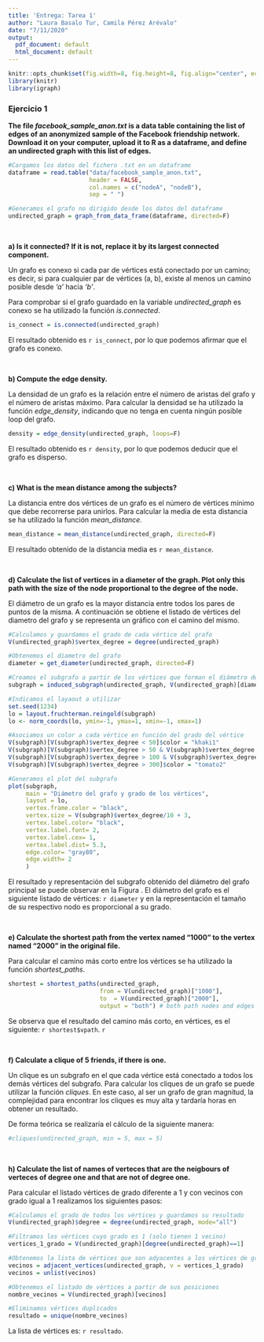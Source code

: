 ```yaml
---
title: 'Entrega: Tarea 1'
author: "Laura Basalo Tur, Camila Pérez Arévalo"
date: "7/11/2020"
output:
  pdf_document: default
  html_document: default
---
```


  
```r
knitr::opts_chunk$set(fig.width=8, fig.height=8, fig.align="center", echo=TRUE, warning=FALSE, message=FALSE)
library(knitr)
library(igraph)
```


### Ejercicio 1

**The file *facebook_sample_anon.txt* is a data table containing the list of edges of an anonymized sample of the Facebook friendship network. Download it on your computer,  upload it to R as a dataframe, and define an undirected graph with this list of edges.**


```r
#Cargamos los datos del fichero .txt en un dataframe
dataframe = read.table("data/facebook_sample_anon.txt",
                       header = FALSE, 
                       col.names = c("nodeA", "nodeB"),
                       sep = " ")

#Generamos el grafo no dirigido desde los datos del dataframe
undirected_graph = graph_from_data_frame(dataframe, directed=F)

```


&nbsp;


**a) Is it connected? If it is not, replace it by its largest connected component.**

Un grafo es conexo si cada par de vértices está conectado por un camino; es decir, si para cualquier par de vértices (a, b), existe al menos un camino posible desde *'a'* hacia *'b'*.


Para comprobar si el grafo guardado en la variable *undirected_graph* es conexo se ha utilizado la función *is.connected*.  

```r
is_connect = is.connected(undirected_graph)
```

El resultado obtenido es `r is_connect`, por lo que podemos afirmar que el grafo es conexo.


&nbsp;



**b) Compute the edge density.**

La densidad de un grafo es la relación entre el número de aristas del grafo y el número de aristas máximo. Para calcular la densidad se ha utilizado la función *edge_density*, indicando que no tenga en cuenta ningún posible loop del grafo.

```r
density = edge_density(undirected_graph, loops=F)
```
El resultado obtenido es `r density`, por lo que podemos deducir que el grafo es disperso.


&nbsp;



**c) What is the mean distance among the subjects?**

La distancia entre dos vértices de un grafo es el número de vértices mínimo que debe recorrerse para unirlos. Para calcular la media de esta distancia se ha utilizado la función *mean_distance*.

```r
mean_distance = mean_distance(undirected_graph, directed=F)
```
El resultado obtenido de la distancia media es `r mean_distance`.


&nbsp;


**d) Calculate the list of vertices in a diameter of the graph. Plot only this path with the size of the node proportional to the degree of the node.**

El diámetro de un grafo es la mayor distancia entre todos los pares de puntos de la misma. A continuación se obtiene el listado de vértices del diametro del grafo y se representa un gráfico con el camino del mismo.

```r

#Calculamos y guardamos el grado de cada vértice del grafo
V(undirected_graph)$vertex_degree = degree(undirected_graph)

#Obtenemos el diametro del grafo
diameter = get_diameter(undirected_graph, directed=F)

#Creamos el subgrafo a partir de los vértices que forman el diámetro del grafo original
subgraph = induced_subgraph(undirected_graph, V(undirected_graph)[diameter])

#Indicamos el layaout a utilizar
set.seed(1234)
lo = layout.fruchterman.reingold(subgraph)
lo <- norm_coords(lo, ymin=-1, ymax=1, xmin=-1, xmax=1)

#Asociamos un color a cada vértice en función del grado del vértice 
V(subgraph)[V(subgraph)$vertex_degree < 50]$color = "khaki1"
V(subgraph)[V(subgraph)$vertex_degree > 50 & V(subgraph)$vertex_degree < 100]$color = "goldenrod1"
V(subgraph)[V(subgraph)$vertex_degree > 100 & V(subgraph)$vertex_degree < 300]$color = "lightcoral"
V(subgraph)[V(subgraph)$vertex_degree > 300]$color = "tomato2"

#Generamos el plot del subgrafo
plot(subgraph, 
     main = "Diámetro del grafo y grado de los vértices",
     layout = lo,
     vertex.frame.color = "black",
     vertex.size = V(subgraph)$vertex_degree/10 + 3, 
     vertex.label.color= "black",
     vertex.label.font= 2,
     vertex.label.cex= 1,
     vertex.label.dist= 5.3,
     edge.color= "gray80",
     edge.width= 2
     )
```
El resultado y representación del subgrafo obtenido del diámetro del grafo principal se puede observar en la Figura \ref{fig:apartadoD}. El diámetro del grafo es el siguiente listado de vértices: `r diameter` y en la representación el tamaño de su respectivo nodo es proporcional a su grado.


&nbsp;


**e) Calculate the shortest path from the vertex named "1000" to the vertex named "2000" in the original file.**

Para calcular el camino más corto entre los vértices se ha utilizado la función *shortest_paths*.

```r
shortest = shortest_paths(undirected_graph, 
                          from = V(undirected_graph)["1000"], 
                          to  = V(undirected_graph)["2000"],
                          output = "both") # both path nodes and edges
```
Se observa que el resultado del camino más corto, en vértices, es el siguiente: `r shortest$vpath`.
`r `


&nbsp;


**f) Calculate a clique of  5 friends, if there is one.**

Un clique es un subgrafo en el que cada vértice está conectado a todos los demás vértices del subgrafo. Para calcular los cliques de un grafo se puede utilizar la función *cliques*. En este caso, al ser un grafo de gran magnitud, la complejidad para encontrar los cliques es muy alta y tardaría horas en obtener un resultado. 

De forma teórica se realizaría el cálculo de la siguiente manera:
```r
#cliques(undirected_graph, min = 5, max = 5)
```


&nbsp;


**h) Calculate the list of names of verteces that are the neigbours of verteces of degree one and that are not of degree one. **

Para calcular el listado vértices de grado diferente a 1 y con vecinos con grado igual a 1 realizamos los siguientes pasos:

```r
#Calculamos el grado de todos los vértices y guardamos su resultado
V(undirected_graph)$degree = degree(undirected_graph, mode="all")

#Filtramos los vértices cuyo grado es 1 (solo tienen 1 vecino)
vertices_1_grado = V(undirected_graph)[degree(undirected_graph)==1]

#Obtenemos la lista de vértices que son adyacentes a los vértices de grado 1
vecinos = adjacent_vertices(undirected_graph, v = vertices_1_grado)
vecinos = unlist(vecinos)

#Obtenemos el listado de vértices a partir de sus posiciones
nombre_vecinos = V(undirected_graph)[vecinos]

#Eliminamos vértices duplicados
resultado = unique(nombre_vecinos)

```
La lista de vértices es: `r resultado`.

